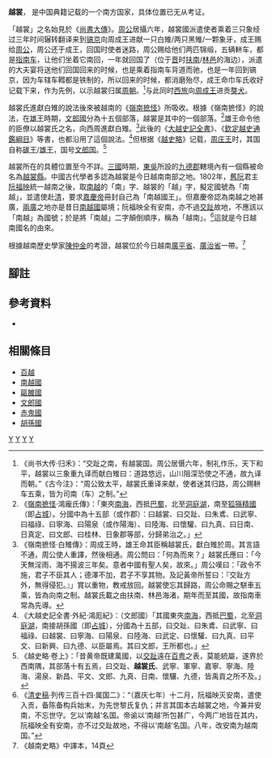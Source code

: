 {{越南已不存在的王國}}
'''越裳'''， 是中国典籍记载的一个南方国家，具体位置已无从考证。

「越裳」之名始見於《[[尚書大傳|尚書大傳]]》。[[周公|周公]]居攝六年，越裳國派遣使者乘着三只象经过三年时间辗转翻译来到[[镐京|镐京]]向周成王进献一只白雉/两只黑雉/一颗象牙，成王赐给[[周公|周公]]，周公还于成王，回国时使者迷路，周公赐给他们两匹锦缎，五辆軿车，都是[[指南车|指南车]]，让他们坐着它南回，一年就回国了（位于[[晋朝|晋]]时[[扶南|扶南]]/[[林邑|林邑]]的海边），派遣的大夫宴将送他们回国回来的时候，也是乘着指南车背道而驰，也是一年回到镐京，因为车辖车轊都是铁制的，所以回来的时候，都消磨殆尽，成王命巾车氏收好记载下来，作为先例，以示越裳归属[[周朝|周朝]]。<ref>《尚书大传·归禾》：“交趾之南，有越裳国。周公居慑六年，制礼作乐，天下和平，越裳以三象重九译而献白雉曰：道路悠远，山川阻深恐使之不通，故九译而朝。”《古今注》：“周公致太平，越裳氏重译来献，使者迷其归路，周公赐軿车五乘，皆为司南（车）之制。”</ref>与此同时[[西旅|西旅]]向[[周成王|周成王]]进贡[[獒犬|獒犬]]。

越裳氏進獻白雉的說法後來被越南的《[[嶺南摭怪|嶺南摭怪]]》所吸收。根據《嶺南摭怪》的說法，在[[雄王|雄王]]時期，[[文郎國|文郎國]]分為十五個部落，越裳是其中的一個部落。<ref>《[[嶺南摭怪|嶺南摭怪]]·鴻龐氏傳》：「東夾[[南中國海|南海]]，西抵[[巴蜀|巴蜀]]，北至[[洞庭湖|洞庭湖]]，南至[[狐猻精國|狐猻精國]]（即[[占城|占城]]）。分國中為十五部（或作郡）：曰越裳、曰交趾、曰朱鳶、曰武寧、曰福祿、曰寧海、曰陽泉（或作陽海）、曰陸海、曰懷驩、曰九真、曰日南、日真定、曰文郎、曰桂林、日象郡等部，分歸弟治之。」</ref>雄王命令他的臣僚以越裳氏之名，向西周進獻白雉。<ref>《嶺南摭怪·白雉傳》：周成王時，雄王命其臣稱越裳氏，獻白雉於周。其言語不通，周公使人重譯，然後相通。周公問曰：「何為而來？」越裳氏應曰：「今天無淫雨、海不揚波三年矣。意者中國有聖人矣，故來。」周公嘆曰：「政令不施，君子不臣其人；德澤不加，君子不享其物。及記黃帝所誓曰：『交趾方外，無得侵犯。』」賞以重物，教戒放回。越裳使忘其歸路，周公命賜之駢車五乘，皆為向南之制。越裳氏載之由扶南、林邑海渚，期年而至其國，故指南車常為先導。</ref>此後的《[[大越史記全書|大越史記全書]]》、《[[欽定越史通鑑綱目|欽定越史通鑑綱目]]》等書，也都沿用了這個說法。<ref>《大越史記全書·外紀·鴻厖紀》：（文郎國）「其國東夾[[南中國海|南海]]，西抵[[巴蜀|巴蜀]]，北至[[洞庭湖|洞庭湖]]，南接胡孫國（即[[占城|占城]]），分國為十五部，曰交趾、曰朱鳶、曰武寧、曰福祿、曰越裳、曰寧海、曰陽泉、曰陸海、曰武定、曰懷驩、曰九真、曰平文、曰新興、曰九德、以臣屬焉。其曰文郎，王所都也。」</ref>但根据《[[越史略|越史略]]》记载，[[周莊王|周庄王]]时，其国自称[[碓王|碓王]]/[[雄王|雄王]]，国号[[文郎国|文郎国]]。<ref>《越史略·卷上》：「昔黄帝既建萬國，以[[交趾|交趾]]遠在[[百粤|百粤]]之表，莫能統屬，遂界於西南隅，其部落十有五焉，曰交趾、'''越裳氏'''、武寧、軍寧、嘉寧、寧海、陸海、湯泉、新昌、平文、文郎、九真、日南、懷驤、九德，皆禹貢之所不及。」</ref>

越裳所在的具體位置至今不詳。[[三國|三國]]時期，[[東吳|東吳]]所設的[[九德郡|九德郡]]轄境內有一個縣被命名為[[越裳縣|越裳縣]]。中國古代學者多認為越裳是今日越南南部之地。1802年，[[舊阮|舊阮]]君主[[阮福映|阮福映]]統一越南之後，取[[南越|南越]]的「南」字、越裳的「越」字，擬定國號為「南越」，並遣使赴[[清|清]]，要求[[嘉慶帝|嘉慶帝]]冊封自己為「南越國王」。但嘉慶帝認為南越之地甚廣，[[兩廣|兩廣]]之地亦是昔日[[南越國|南越國]]屬境；阮福映全有安南，亦不過[[交趾|交趾]]故地，不應該以「南越」為國號；於是將「南越」二字顛倒順序，稱為「越南」。<ref>《[[清史稿|清史稿]]·列传三百十四·属国二》：“（嘉庆七年）十二月，阮福映灭安南，遣使入贡，备陈备构兵始末，为先世黎氏复仇；并言其国本古越裳之地，今兼并安南，不忘世守。乞以‘南越’名国。帝谕以‘南越’所包甚广，今两广地皆在其内，阮福映全有安南，亦不过交趾故地，不得以‘南越’名国。八年，改安南为越南国。”</ref>這就是今日越南國名的由來。

根據越南歷史學家[[陳仲金|陳仲金]]的考證，越裳位於今日越南[[廣平省|廣平省]]、[[廣治省|廣治省]]一帶。<ref>《越南史略》中譯本，14頁</ref>{{fact|不過也有學者認為越裳指的是今日[[緬北|緬北]]、[[寮國|寮國]]境內的[[掸族|掸族]]。|time=2014-2-24}}
==腳註==
{{reflist}}
==參考資料==
* {{zh-hans}}{{cite book|title={{VarSerif|Việt Nam sử lược}}|trans_title=《越南通史》（原文書名：《[[越南史略|越南史略]]》）|author=[[陳仲金|陳仲金]]|others=[[戴可來|戴可來]]譯|location=北京|publisher=商務印書館|year=1992|isbn=7-100-00454-3}}

==相關條目==
*[[百越|百越]]
*[[南越國|南越國]]
*[[甌雒國|甌雒國]]
*[[文郎國|文郎國]]
*[[赤鬼國|赤鬼國]]
*[[胡孫國|胡孫國]]

[[Category:中国神话地理|Y]]
[[Category:神話傳說中的國家|Y]]
[[Category:越南歷史|Y]]
[[Category:百越族|Y]]